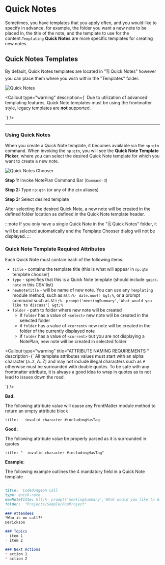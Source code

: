 

# Quick Notes
Sometimes, you have templates that you apply often, and you would like to specify in advance, for example, the folder you want a new note to be placed in, the title of the note, and the template to use for the content.`Templating` **Quick Notes** are more specific templates for creating new notes.

## Quick Notes Templates
By default, Quick Notes templates are located in "🗒 Quick Notes" however you can place them where you wish within the "Templates" folder.

<img src={templatesquicknotes.src} alt="Quick Notes" />

<Callout
  type="warning"
  description={`
Due to utilization of advanced templating features, Quick Note templates must be using the frontmatter style, legacy templates are **not** supported.
  
  `}
/>

*****

### Using Quick Notes
When you create a Quick Note template, it becomes available via the `np:qtn` command. When invoking the `np:qtn`, you will see the **Quick Note Template Picker**, where you can select the desired Quick Note template for which you want to create a new note.


<img src={quicknoteschooser.src} alt="Quick Notes Chooser" />

**Step 1:** Invoke NotePlan Command Bar (`Command-J`)

**Step 2:** Type `np:qtn` (or any of the `qtn` <Link href="templating-commands" alt="aliases">aliases</Link>)

**Step 3:** Select desired template

After selecting the desired Quick Note, a new note will be created in the defined folder location as defined in the Quick Note template header.

:::note
If you only have a single Quick Note in the "🗒 Quick Notes" folder, it will be selected automatically and the Template Chooser dialog will not be displayed.
:::

### Quick Note Template Required Attributes
Each Quick Note must contain each of the following items:

- `title` - contains the template title (this is what will appear in `np:qtn` template chooser)
- `type` - specifies that this is a Quick Note template (should include `quick-note` in this CSV list)
- `newNoteTitle` - will be name of new note. You can use any `Templating` module method, such as `&lt;%- date.now() &gt;%`, or a prompt command such as `&lt;%- prompt('meetingSummary','What would you like to discuss') &gt;%`
- `folder` - path to folder where new note will be created
  - if `folder` has a value of `<select>` new note will be created in the selected folder
  - if `folder` has a value of `<current>` new note will be created in the folder of the currently displayed note
  - if `folder` has a value of `<current>` but you are not displaying a NotePlan, new note will be created in selected folder

<Callout
  type="warning"
  title="ATTRIBUTE NAMING REQUIREMENTS "
  description={`
All template attributes values must start with an alpha character (a..z, A..Z) and may not include illegal characters such as <code>#</code> otherwise must be surrounded with double quotes. To be safe with any frontmatter attribute, it is always a good idea to wrap in quotes as to not lead to issues down the road.
  
  `}
/>

**Bad:**

The following attribute value will cause any FrontMatter module method to return an empty attribute block
```
title: - invalid character #includingHasTag
```

**Good:**

The following attribute value be properly parsed as it is surrounded in quotes

```
title: "- invalid character #includingHasTag"
```


**Example:**

The following example outlines the 4 mandatory field in a Quick Note template

```markdown
---
title:  Codedungeon Call
type: quick-note
newNoteTitle: &lt;%- prompt('meetingSummary','What would you like to discuss') &gt;% &lt;%- date.now() &gt;%
folder:  "Projects/Sample/FooProject"
---
### Attendees
*Who is on call?*
@erickson

### Topics
- item 1
- item 2

### Next Actions
* action 1
* action 2
```

